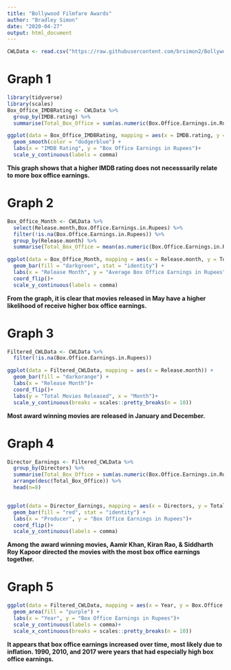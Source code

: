 ```yaml
---
title: "Bollywood Filmfare Awards"
author: "Bradley Simon"
date: "2020-04-27"
output: html_document
---
```


```r
CWLData <- read.csv("https://raw.githubusercontent.com/brsimon2/Bollywood_Filmfare/master/Filmfare-Awards.csv")
```

# Graph 1

```r
library(tidyverse)
library(scales)
Box_Office_IMDBRating <- CWLData %>% 
  group_by(IMDB.rating) %>% 
  summarise(Total_Box_Office = sum(as.numeric(Box.Office.Earnings.in.Rupees), na.rm = TRUE))

ggplot(data = Box_Office_IMDBRating, mapping = aes(x = IMDB.rating, y = Total_Box_Office)) +
  geom_smooth(color = "dodgerblue") +
  labs(x = "IMDB Rating", y = "Box Office Earnings in Rupees")+
  scale_y_continuous(labels = comma)
```

**This graph shows that a higher IMDB rating does not necesssarily relate to more box office earnings.**

# Graph 2

```r
Box_Office_Month <- CWLData %>% 
  select(Release.month,Box.Office.Earnings.in.Rupees) %>% 
  filter(!is.na(Box.Office.Earnings.in.Rupees)) %>% 
  group_by(Release.month) %>% 
  summarise(Total_Box_Office = mean(as.numeric(Box.Office.Earnings.in.Rupees), na.rm = TRUE))

ggplot(data = Box_Office_Month, mapping = aes(x = Release.month, y = Total_Box_Office)) +
  geom_bar(fill = "darkgreen", stat = "identity") +
  labs(x = "Release Month", y = "Average Box Office Earnings in Rupees")+
  coord_flip()+
  scale_y_continuous(labels = comma)
```

**From the graph, it is clear that movies released in May have a higher likelihood of receive higher box office earnings.**

# Graph 3

```r
Filtered_CWLData <- CWLData %>% 
  filter(!is.na(Box.Office.Earnings.in.Rupees))

ggplot(data = Filtered_CWLData, mapping = aes(x = Release.month)) +
  geom_bar(fill = "darkorange") +
  labs(x = "Release Month")+
  coord_flip()+
  labs(y = "Total Movies Released", x = "Month")+
  scale_y_continuous(breaks = scales::pretty_breaks(n = 10))
```

**Most award winning movies are released in January and December.**

# Graph 4
```r
Director_Earnings <- Filtered_CWLData %>% 
  group_by(Directors) %>% 
  summarise(Total_Box_Office = sum(as.numeric(Box.Office.Earnings.in.Rupees), na.rm = TRUE)) %>% 
  arrange(desc(Total_Box_Office)) %>% 
  head(n=8)


ggplot(data = Director_Earnings, mapping = aes(x = Directors, y = Total_Box_Office)) +
  geom_bar(fill = "red", stat = "identity") +
  labs(x = "Producer", y = "Box Office Earnings in Rupees")+
  coord_flip()+
  scale_y_continuous(labels = comma)
```

**Among the award winning movies, Aamir Khan, Kiran Rao, & Siddharth Roy Kapoor directed the movies with the most box office earnings together.**

# Graph 5
```r
ggplot(data = Filtered_CWLData, mapping = aes(x = Year, y = Box.Office.Earnings.in.Rupees)) +
  geom_area(fill = "purple") +
  labs(x = "Year", y = "Box Office Earnings in Rupees")+
  scale_y_continuous(labels = comma)+
  scale_x_continuous(breaks = scales::pretty_breaks(n = 10))
```

**It appears that box office earnings increased over time, most likely due to inflation. 1990, 2010, and 2017 were years that had especially high box office earnings.**
